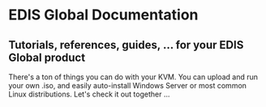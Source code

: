 
# EDIS Global Documentation

## Tutorials, references, guides, ... for your EDIS Global product

There's a ton of things you can do with your KVM. You can upload and run your own .iso, and easily auto-install Windows Server or most common Linux distributions. Let's check it out together ...
